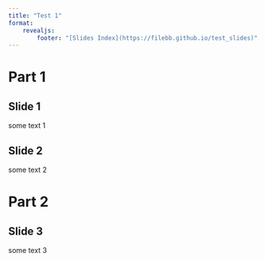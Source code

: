 ```yaml
---
title: "Test 1"
format:
    revealjs:
        footer: "[Slides Index](https://filebb.github.io/test_slides)"
---
```


# Part 1

## Slide 1

some text 1

## Slide 2

some text 2

# Part 2

## Slide 3

some text 3